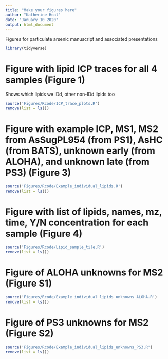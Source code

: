 ```yaml
---
title: "Make your figures here"
author: "Katherine Heal"
date: "January 10 2020"
output: html_document
---
```

Figures for particulate arsenic manuscript and associated presentations

```r
library(tidyverse)
```

# Figure with lipid ICP traces for all 4 samples (Figure 1)
Shows which lipids we IDd, other non-IDd lipids too
```r
source('Figures/Rcode/ICP_trace_plots.R')
remove(list = ls())
```

# Figure with example ICP, MS1, MS2 from AsSugPL954 (from PS1), AsHC (from BATS), unknown early (from ALOHA), and unknown late (from PS3) (Figure 3)
```r
source('Figures/Rcode/Example_individual_lipids.R')
remove(list = ls())
```

# Figure with list of lipids, names, mz, time, Y/N concentration for each sample (Figure 4)
```r
source('Figures/Rcode/Lipid_sample_tile.R')
remove(list = ls())

```

# Figure of ALOHA unknowns for MS2 (Figure S1)
```r
source('Figures/Rcode/Example_individual_lipids_unknowns_ALOHA.R')
remove(list = ls())

```


# Figure of PS3 unknowns for MS2 (Figure S2)
```r
source('Figures/Rcode/Example_individual_lipids_unknowns_PS3.R')
remove(list = ls())
```